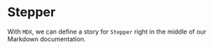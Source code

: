 <!--- Stepper.stories.mdx -->



<Meta title="Molecules/Stepper" component={Stepper} />

# Stepper

With `MDX`, we can define a story for `Stepper` right in the middle of our
Markdown documentation.

<Canvas>
  <Story name="Stepper">
    <Stepper
      currentStep={2}
      steps={[
        { name: 'Cliente', icon: 'far fa-user-circle' },
        { name: 'Productos', icon: 'fas fa-shopping-bag' },
        { name: 'Dirección', icon: 'far fa-map' },
        { name: 'Pagos', icon: 'fas fa-credit-card' },
      ]}
    />
  </Story>
</Canvas>